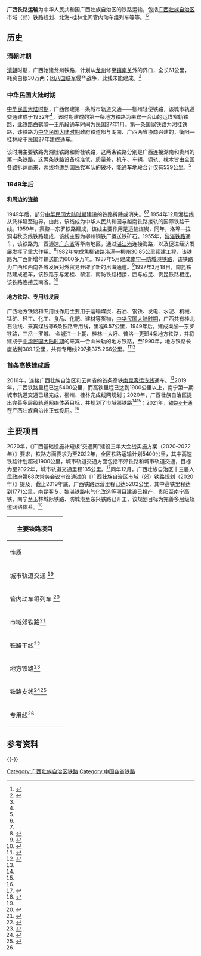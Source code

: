'''广西铁路运输'''为中华人民共和国广西壮族自治区的铁路运输，包括[[广西壮族自治区|广西壮族自治区]]市域（郊）铁路规划、北海-桂林北间管内动车组列车等等。<ref name="tielu">{{cite web|url=http://k.sina.com.cn/article_2285465221_88396e85019012s0b.html|archive-url=http://www.freezepage.com/1611059903IPGKSXIHQJ|archive-date=2021-01-19|title=不买票就能上火车！？南宁人可以“说走就走”了！|dead-url=no|publisher=南宁广播电视台}}</ref><ref>{{cite web|url=http://fgw.gxzf.gov.cn/cszz/jtc/wjgg_57509/t7330788.shtml|title=广西壮族自治区发展和改革委员会 广西壮族自治区交通运输厅关于印发《广西壮族自治区市域（郊）铁路规划（2020年）》的通知|publisher=广西发改委|archive-url=http://www.freezepage.com/1611061990IZQUASJLJF|archive-date=2021-01-19|dead-url=no}}</ref>

==历史==
===清朝时期===
[[清朝|清朝]]时期，广西始建龙州铁路，计划从[[龙州县|龙州]]修至[[友誼關|镇南关]]外的界口，全长61公里，耗资白银30万两；因[[八国联军|八国联军]]侵华战争，此线未能建成。<ref name="a"/>

===中华民国大陆时期===
[[中华民国大陆时期|中华民国大陆时期]]，广西修建第一条城市轨道交通——柳州轻便铁路，该城市轨道交通建成于1932年<ref name="xiujian"/>，该时期建成的第一条地方铁路为来宾一合山的运煤窄轨铁路，此铁路白鹤隘—王所段通车时间为民国27年1月。第一条国家铁路为湘桂铁路，该铁路为[[中华民国大陆时期|中华民国大陆时期]]政府铁道部与湖南、广西两省协商兴建的，衡阳—桂林段于民国27年建成通车。

该时期主要铁路为湘桂铁路和黔桂铁路，这两条铁路分别是广西连接湖南和贵州的第一条铁路，这两条铁路设备标准低，质量差，机车、车辆、钢轨、枕木皆由全国各路拆运而来，两线均遭到国民党军队的破坏，能通车地段合计仅有539公里。<ref name="a"/>

===1949年后===
====和周边的连接====
1949年后，部分[[中华民国大陆时期|中华民国大陆时期]]建设的铁路拆除或消失。<ref name="xiujian"/><ref name="dawantunqiu"/> 1954年12月湘桂线从凭祥延至边界，由此，该线成为中华人民共和国与越南铁路接轨的国际铁路干线。1959年，渠黎—东罗铁路建成，该线主要作用是运输煤炭，同年，洛埠—拉洞屯秋支线铁路建成，该线主要为柳州钢铁厂运送铁矿石。1955年，[[黎湛铁路|黎湛铁路]]通车，该铁路为广西通达[[广东省|广东省]]等华南地区，通过[[湛江港|湛江港]]连接海路，以及促进经济发展发挥了重大作用。<ref>{{cite web|url=http://lib.gxdfz.org.cn/view-a61-6.html|publisher=铁路志|archive-url=http://www.freezepage.com/1611453656QZZHMNJDTF|archive-date=2021-01-24|dead-url=no|title=黎湛铁路}}</ref>1982年完成焦柳铁路洛满—柳州30.85公里续建工程，该铁路为广西新增年输送能力600多万吨。1987年5月建成[[南防铁路|南宁—防城港铁路]]，该铁路为广西和西南各省发展对外贸易开辟了新的出海通道。<ref name="a">{{cite web|url=http://lib.gxdfz.org.cn/view-a61-1.html|title=概述|publisher=铁路志|archive-url=https://web.archive.org/web/20210121051214/http://lib.gxdfz.org.cn/view-a61-1.html|archive-date=2021-01-21|dead-url=no|access-date=2021-01-20}}</ref>1997年3月18日，南昆铁路建成通车，该铁路东与湘桂、黎湛、南防铁路相接，西与成昆、贵昆铁路相连，该铁路连接云南省。<ref>{{cite web|url=http://www.64gua.com/today/3/18/20061110168.htm|archive-url=http://www.freezepage.com/1611296513AADBOBBOIR|title=1997年3月18日南昆铁路建成通车|publisher=历史上的今天|archive-date=2021-01-22|dead-url=no}}</ref>

====地方铁路、专用线发展====
广西地方铁路和专用线作用主要用于运输煤炭、石油、钢铁、发电、水泥、机械、锰矿、轻工、化工、食品、化肥、建材等货物，[[中华民国大陆时期|中华民国大陆时期]]，广西共有桂北石油线、来宾煤线等6条铁路专用线，里程6.57公里，1949年后，建成渠黎—东罗铁路，三岔—罗城、 金城江—上朝、桂林—大圩、普洛—更班4条地方铁路，并将建成于[[中华民国大陆时期|中华民国大陆时期]]的来宾—合山米轨的地方铁路，至1990年，地方铁路长度达到309.1公里，共有专用线207条375.266公里。<ref>{{cite web|url=http://lib.gxdfz.org.cn/view-a61-12.html|archive-url=http://www.freezepage.com/1611455409EGQKUTYDUO|archive-date=2021-01-24|dead-url=no|publisher=铁路志|title=专用线}}</ref><ref>{{cite web|url=http://lib.gxdfz.org.cn/view-a61-13.html|title=第三章 地方铁路|publisher=铁路志|archive-url=http://www.freezepage.com/1611455692PJQNBXHJLQ|archive-date=2021-01-24|dead-url=no}}</ref>

===首条高铁建成后===
2016年，连接广西壮族自治区和云南省的首条高铁[[南昆客运专线|南昆客运专线]]通车。<ref name="kezhuan"/>2019年，广西铁路里程已达5400公里，而高铁里程已达到1900公里以上，南宁第一期城市轨道交通已经完成，柳州、桂林完成线网规划；2020年，广西壮族自治区提出完善多层级轨道网络体系目标，并规划了市域郊铁路<ref name="shijiao"/><ref name="2020zao"/>；2021年，[[铁路e卡通|铁路e卡通]]在广西壮族自治州正式投用。<ref name="tielu"/>

==主要项目==
2020年，《广西基础设施补短板“交通网”建设三年大会战实施方案（2020-2022年）》要求，铁路方面要求为至2022年，全区铁路运输计划5400公里，其中高速铁路计划超过1900公里，城市轨道交通方面包括市郊铁路和城市轨道交通，目标为至2022年，城市轨道交通里程135公里。<ref name="2020zao">{{cite web|url=http://gx.people.com.cn/n2/2020/0308/c179430-33859913.html|archive-url=http://www.freezepage.com/1611105613ISZJEGIJVG|archive-date=2021-01-20|dead-url=no|publisher=人民网|title=广西推动交通基础设施建设}}</ref>同年12月，广西壮族自治区十三届人民政府第68次常务会议审议通过的《广西壮族自治区市域（郊）铁路规划（2020年）》提及，截止2019年底，广西铁路运营里程已达5202公里，其中高铁里程达到1771公里，南昆客专、黎湛铁路电气化改造等项目建设已投产，贵阳至南宁高铁、南宁至玉林城际铁路、防城港至东兴铁路已开工，该规划目标为完善多层级轨道网络体系。<ref name="shijiao">{{cite web|url=https://www.sohu.com/a/439049490_120044183|publisher=玉林新闻网|archive-url=http://www.freezepage.com/1611107553OWFVVRULSP|archive-date=2021-01-20|dead-url=no|title=重磅！自治区人民政府审议通过这个规划，玉林将迎来市域铁路}}</ref>

{| class="wikitable" style="margin:0 auto;"
!colspan="4"|主要铁路项目
|-
!colspan="2"|性质 
!名称
!状态
|-
| rowspan="4" colspan="2"|城市轨道交通 <ref name="shijiao"/>
|[[桂林轨道交通|桂林轨道交通]]
|线网规划完成
|-
|[[柳州轨道交通|柳州轨道交通]]
|线网规划完成
|-
|[[柳州轨道交通|柳州轻便铁路]]<ref name="xiujian">{{cite web|url=http://gx.people.com.cn/n/2015/1222/c179430-27371169.html|title=80多年前柳州就有“轻轨” 为广西首条“轻轨”|publisher=人民网|archive-date=2020-11-05|archive-url=https://web.archive.org/web/20201105024729/http://gx.people.com.cn/n/2015/1222/c179430-27371169.html}}</ref>
|已消失
|-
|[[南宁轨道交通|南宁轨道交通]]
|首轮建设完成
|-
|colspan="2"|管内动车组列车 <ref name="tielu">{{cite web|url=http://k.sina.com.cn/article_2285465221_88396e85019012s0b.html|archive-url=http://www.freezepage.com/1611059903IPGKSXIHQJ|archive-date=2021-01-19|title=不买票就能上火车！？南宁人可以“说走就走”了！|dead-url=no|publisher=南宁广播电视台}}</ref>
|北海-桂林北间管内动车组列车
|开通[[铁路e卡通|铁路e卡通]]进站功能
|-
| rowspan="19"|市域郊铁路<ref name="shijiao">{{cite web|url=https://www.sohu.com/a/439049490_120044183|publisher=玉林新闻网|archive-url=http://www.freezepage.com/1611107553OWFVVRULSP|archive-date=2021-01-20|dead-url=no|title=重磅！自治区人民政府审议通过这个规划，玉林将迎来市域铁路}}</ref>
| rowspan="2"|桂西北
|金城江至宜州市域郊铁路
|规划中
|-
|百色到田阳到田东市域郊铁路
|规划中
|-
| rowspan="3"|桂北
|桂林城区至两江机场市域郊铁路
|规划中
|-
|贺州至钟山市域郊铁路
|规划中
|-
|贺州城区至姑婆山市域郊铁路
|规划中
|-
| rowspan="3"|桂东南
|贵港至覃塘市域郊铁路
|规划中
|-
|梧州至岑溪市域郊铁路
|规划中
|-
|梧州至苍梧市域郊铁路
|规划中
|-
| rowspan="4"|桂中
|柳州城区至鹿寨市域郊铁路
|规划中
|-
|柳州城区至柳城市域郊铁路
|规划中
|-
|来宾城区至三山口市域郊铁路
|规划中
|-
|来宾至合山市域郊铁路
|规划中
|-
| rowspan="7"|北部湾
|南宁城区至武鸣市域郊铁路
|规划中
|-
|南宁城区至吴圩机场至扶绥市域郊铁路
|规划中
|-
|崇左至凭祥市域郊铁路
|规划中
|-
|钦州城区至三娘湾市域郊铁路
|规划中
|-
|北海至合浦市域郊铁路
|规划中
|-
|防城港城区至企沙市域郊铁路
|规划中
|-
|玉林至北流至容县市域郊铁路
|规划中
|-
| rowspan="7" colspan="2"|铁路干线<ref name="ganxian">{{cite web|url=http://lib.gxdfz.org.cn/view-a61-3.html|title=铁路干线|publisher=广西地方志|archive-url=https://web.archive.org/web/20190416071335/http://lib.gxdfz.org.cn/view-a61-3.html|archive-date=2019-04-16|dead-url=no}}</ref>
| [[南昆客专|南昆客专]]<ref name="kezhuan">{{cite web|url=https://www.chinanews.com/tp/2016/12-28/8107600.shtml|archive-url=http://www.freezepage.com/1611117946QVFUYOKJSP|archive-date=2021-01-20|title=云桂两省区首条高铁南昆客运专线全线开通|publisher=中国新闻网|dead-url=no}}</ref>
| 已建成
|-
| [[黎湛铁路|黎湛铁路]]
| 已完成电气化改造<ref>{{cite web|url=http://www.ruilixinda.com/h-nd-44.html|title=黎湛铁路玉林至湛江段电气化改造工程竣工|publisher=南宁东站媒体|archive-url=https://web.archive.org/web/20210120043644/http://www.ruilixinda.com/h-nd-44.html|archive-date=2021-01-20|dead-url=no}}</ref>
|-
| [[湘桂铁路|湘桂铁路]]
| 进行过技术改造<ref name="ganxian"/>
|-
| [[黔桂铁路|黔桂铁路]]
| 进行过技术改造<ref name="ganxian"/>
|-
| [[焦柳铁路|焦柳铁路]]
| 进行过技术改造<ref name="ganxian"/>
|-
| [[南防铁路|南防铁路]]<ref name="shijiao"/>
| 广西准备利用其开市域郊铁路<ref name="shijiao"/>
|-
| [[南昆铁路|南昆铁路]] <ref name="shijiao"/>
| 广西准备利用其开市域郊铁路<ref name="shijiao"/>
|-
| rowspan="2" colspan="2"|地方铁路<ref>{{cite web|url=http://lib.gxdfz.org.cn/view-a61-19.html|archive-url=http://www.freezepage.com/1611114526KGURNSPXDH|publisher=广西铁路志|archive-date=2021-01-20|dead-url=no|title=广西地方铁路}}</ref>
| 来合线
| 已建成
|-
| 三罗线
| 已建成
|-
| rowspan="2" colspan="2"|铁路支线<ref name="zhixianzhuanyongxian">{{cite web|url=http://lib.gxdfz.org.cn/view-a61-10.html|archive-url=http://www.freezepage.com/1611124540SMHXCHNCYI|publisher=铁路志|archive-date=2021-01-20|title=铁路支线专用线|dead-url=no}}</ref><ref name="dawantunqiu">{{cite web|url=http://lib.gxdfz.org.cn/view-a61-11.html|archive-url=https://web.archive.org/web/20190416065804/http://lib.gxdfz.org.cn/view-a61-11.html|title=大湾屯秋支线|archive-date=2021-01-20|dead-url=no}}</ref>
| 大湾支线
| 已拆除<ref name="dawantunqiu"/>
|-
| 屯秋支线
| 已建成<ref name="dawantunqiu"/>
|-
| colspan="2"|专用线<ref name="zhixianzhuanyongxian"/>
| 专用线
| 共建50多条<ref name="dawantunqiu"/>
|}

==参考资料==
{{-}}
{{reflist|30em}}{{广西壮族自治区铁路}}{{中国一级行政区铁路运输}}{{Geographic Location|西北=[[贵州省铁路运输|贵州]]|北=|東北=[[湖南省铁路运输|湖南]]|西=[[云南省铁路运输|云南]]|中央=广西|東=|西南={{VNM}}[[越南铁路运输|铁路运输]]|南=|東南=[[广东省铁路运输|广东]]}}
[[Category:广西壮族自治区铁路|Category:广西壮族自治区铁路]]
[[Category:中国各省铁路|Category:中国各省铁路]]